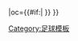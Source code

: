 {{fb team |t=-{zh-hans:诺茨郡;zh-hk:諾士郡}-|tan=諾士郡足球會 |tc=ENG |abb={{#if:{{{abb|}}}|NTC{{0}}}} |oc={{#if:{{{oc|}}}|{{{oc}}} }} }}<!--
--><noinclude>[[Category:足球模板]]</noinclude>